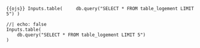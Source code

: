 ```{{ojs}}
Inputs.table(
    db.query("SELECT * FROM table_logement LIMIT 5")
)
```

```ojs
//| echo: false
Inputs.table(
    db.query("SELECT * FROM table_logement LIMIT 5")
)
```


